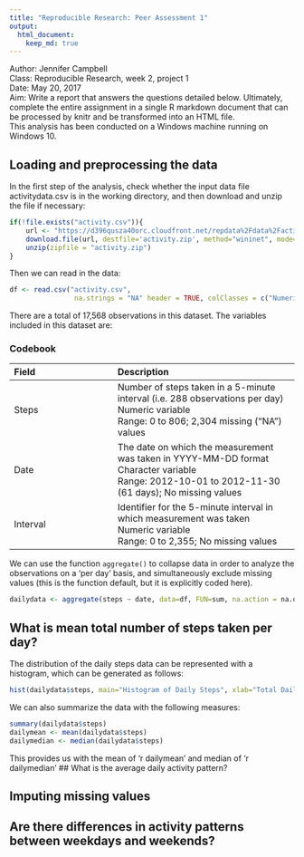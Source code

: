 ```yaml
---
title: "Reproducible Research: Peer Assessment 1"
output: 
  html_document:
    keep_md: true
---
```


Author: Jennifer Campbell  
Class: Reproducible Research, week 2, project 1  
Date: May 20, 2017  
Aim: Write a report that answers the questions detailed below. Ultimately, complete the entire assignment in a single R markdown document that can be processed by knitr and be transformed into an HTML file.  
This analysis has been conducted on a Windows machine running on Windows 10.  

## Loading and preprocessing the data
In the first step of the analysis, check whether the input data file activitydata.csv is in the working directory, 
and then download and unzip the file if necessary:

``` r
if(!file.exists("activity.csv")){
    url <- "https://d396qusza40orc.cloudfront.net/repdata%2Fdata%2Factivity.zip"
    download.file(url, destfile='activity.zip', method="wininet", mode="wb")
    unzip(zipfile = "activity.zip")
}
```

Then we can read in the data:  
```r
df <- read.csv("activity.csv", 
                na.strings = "NA" header = TRUE, colClasses = c("Numeric","Character","Numeric"))
```                

There are a total of 17,568 observations in this dataset. 
The variables included in this dataset are:

### Codebook  
| Field | Description|
|:------|:-----------|
|Steps | Number of steps taken in a 5-minute interval (i.e. 288 observations per day) <br> Numeric variable <br> Range: 0 to 806; 2,304 missing ("NA") values|
|Date | The date on which the measurement was taken in YYYY-MM-DD format <br> Character variable <br> Range: 2012-10-01 to 2012-11-30 (61 days); No missing values|
|Interval | Identifier for the 5-minute interval in which measurement was taken <br> Numeric variable <br> Range: 0 to 2,355; No missing values|

We can use the function `aggregate()` to collapse data in order to analyze the observations on a 'per day' basis, and simultaneously exclude missing values (this is the function default, but it is explicitly coded here).

```r
dailydata <- aggregate(steps ~ date, data=df, FUN=sum, na.action = na.omit)
```

## What is mean total number of steps taken per day?
  
The distribution of the daily steps data can be represented with a histogram, which can be generated as follows:

```r
hist(dailydata$steps, main="Histogram of Daily Steps", xlab="Total Daily Steps")
```

We can also summarize the data with the following measures:

```r
summary(dailydata$steps)
dailymean <- mean(dailydata$steps)
dailymedian <- median(dailydata$steps)
```
 
 This provides us with the mean of 'r dailymean' and median of 'r dailymedian'
## What is the average daily activity pattern?
 
 
 
## Imputing missing values
 
 
 
## Are there differences in activity patterns between weekdays and weekends?

